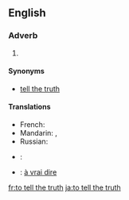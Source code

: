 ==English==

===Adverb===
{{infl|en|adverb|head=to [[tell]] [[the]] [[truth]]}}

# {{idiom}} {{non-gloss definition|An attestation to the truthfulness and frankness of an associated statement}}

====Synonyms====
* {{sense|attestation}} [[tell the truth]]

====Translations====
{{trans-top|attestation of truthfulness and frankness}}
{{trans-mid}}
* French: {{t|fr|à vrai dire}}
* Mandarin: {{t|zh|老實說|sc=Hani}},  {{t|zh|老实说|tr=lǎoshishuō|sc=Hani}}
* Russian: {{t|ru|по правде говоря|tr=po právde govorjá|sc=Cyrl}}
{{trans-bottom}}

{{checktrans-top}}
* {{ttbc|Esperanto}}: {{t-|eo|verdire|xs=Esperanto}}
{{trans-mid}}
* {{ttbc|French}}: [[à vrai dire]]
{{trans-bottom}}

[[fr:to tell the truth]]
[[ja:to tell the truth]]